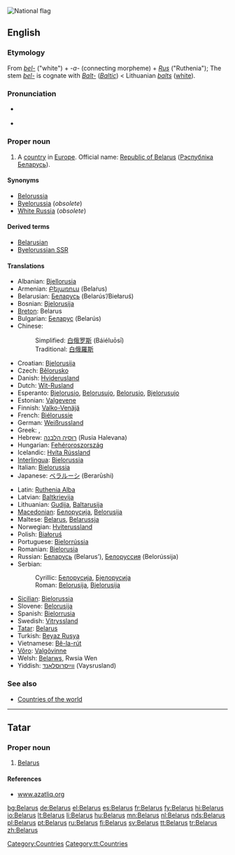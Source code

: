 [[Image:Flag of Belarus.svg|thumb|National flag]]
{{see|Bélarus}}
==English==
{{wikipedia}}

===Etymology===
From {{Sla.}} ''[[bel-]]'' ("white") + ''-a-'' (connecting morpheme) + ''[[Rus]]'' ("Ruthenia"); The stem ''[[bel-]]'' is cognate with ''[[Balt-]]'' (''[[Baltic]]'') < Lithuanian ''[[balts]]'' ([[white]]).

===Pronunciation===
* {{a|UK|US}} {{IPA|/ˈbɛl.ə.ɹus/}}
* {{audio|en-us-Belarus.ogg|Audio (US)}}

===Proper noun===
{{en-proper noun}}

# A [[country]] in [[Europe]]. Official name: [[Republic of Belarus]] ([[Рэспублiка Беларусь]]).

====Synonyms====
* [[Belorussia]]
* [[Byelorussia]] (''obsolete'')
* [[White Russia]] (''obsolete'')

====Derived terms====
* [[Belarusian]]
* [[Byelorussian SSR]]

====Translations====
{{trans-top|country}}
* Albanian: [[Bjellorusia]] {{f}}
* Armenian: [[Բելառուս]] (Belaṙus)
* Belarusian: [[Беларусь]] (Belarús’/Biełaruś) {{f}}
* Bosnian: [[Bjelorusija]] {{f}}
* [[Breton]]: Belarus
* Bulgarian: [[Беларус]] (Belarús)
* Chinese:
*: Simplified: [[白俄罗斯]] (Báiéluōsī)
*: Traditional: [[白俄羅斯]]
* Croatian: [[Bjelorusija]]
* Czech: [[Bělorusko]] {{n}}
* Danish: [[Hviderusland]]
* Dutch: [[Wit-Rusland]]
* Esperanto: [[Bjelorusio]], [[Belorusujo]], [[Belorusio]], [[Bjelorusujo]]
* Estonian: [[Valgevene]]
* Finnish: [[Valko-Venäjä]]
* French: [[Biélorussie]] {{f}}
* German: [[Weißrussland]] {{n}}
* Greek: {{t|el|Λευκορωσία|f|tr=Lefkorosía}}, {{t|el|Λευκορωσσία|f|tr=Lefkorossía}}
* Hebrew: [[רוסיה הלבנה]] (Rusia Halevana) {{f}}
* Hungarian: [[Fehéroroszország]]
* Icelandic: [[Hvíta Rússland]]
* [[Interlingua]]: [[Bielorussia]]
* Italian: [[Bielorussia]] {{f}}
* Japanese: [[ベラルーシ]] (Berarūshi)
{{trans-mid}}
* Latin: [[Ruthenia Alba]] {{f}}
* Latvian: [[Baltkrievija]] {{f}}
* Lithuanian: [[Gudija]], [[Baltarusija]]
* [[Macedonian]]: [[Белорусија]], [[Belorusija]]
* Maltese: [[#Maltese|Belarus]], [[Belarussja]]
* Norwegian: [[Hviterussland]]
* Polish: [[Białoruś]]
* Portuguese: [[Bielorrússia]] {{f}}
* Romanian: [[Bielorusia]]
* Russian: [[Беларусь]] (Belarus’), [[Белоруссия]] (Belorússija) {{f}}
* Serbian:
*: Cyrillic: [[Белорусија]], [[Бјелорусија]] {{f}}
*: Roman: [[Belorusija]], [[Bjelorusija]] {{f}}
* [[Sicilian]]: [[Bielorussia]] {{f}}
* Slovene: [[Belorusija]] {{f}}
* Spanish: [[Bielorrusia]] {{f}}
* Swedish: [[Vitryssland]]
* [[Tatar]]: [[Belarus#Tatar|Belarus]]
* Turkish: [[Beyaz Rusya]]
* Vietnamese: [[Bê-la-rút]]
* [[Võro]]: [[Valgõvinne]]
* Welsh: [[Belarws]], Rwsia Wen
* Yiddish: [[ווײַסרוסלאַנד]] (Vaysrusland) {{n}}
{{trans-bottom}}

===See also===
* [[Appendix:Countries of the world|Countries of the world]]

[[Category:Countries]]

----

==Tatar==

===Proper noun===
{{infl|tt|proper noun}}

# [[Belarus#english|Belarus]]

====References====
* [http://www.azatliq.org/analysis/analysis/tb/2003/01/DDA0CF86-7A2F-4437-9318-7D9222190578.asp www.azatliq.org]

[[Category:tt:Countries]]

[[bg:Belarus]]
[[de:Belarus]]
[[el:Belarus]]
[[es:Belarus]]
[[fr:Belarus]]
[[fy:Belarus]]
[[hi:Belarus]]
[[io:Belarus]]
[[lt:Belarus]]
[[li:Belarus]]
[[hu:Belarus]]
[[mn:Belarus]]
[[nl:Belarus]]
[[nds:Belarus]]
[[pl:Belarus]]
[[pt:Belarus]]
[[ru:Belarus]]
[[fi:Belarus]]
[[sv:Belarus]]
[[tt:Belarus]]
[[tr:Belarus]]
[[zh:Belarus]]